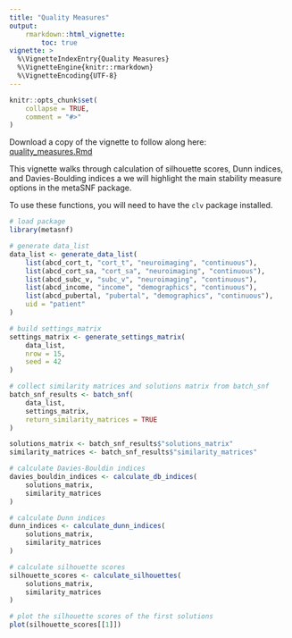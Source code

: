 ```yaml
---
title: "Quality Measures"
output:
    rmarkdown::html_vignette:
        toc: true
vignette: >
  %\VignetteIndexEntry{Quality Measures}
  %\VignetteEngine{knitr::rmarkdown}
  %\VignetteEncoding{UTF-8}
---
```


<style>
div.aside { background-color:#fff2e6; }
</style>

```r
knitr::opts_chunk$set(
    collapse = TRUE,
    comment = "#>"
)
```

Download a copy of the vignette to follow along here: [quality_measures.Rmd](https://raw.githubusercontent.com/BRANCHlab/metasnf/main/vignettes/quality_measures.Rmd)

This vignette walks through calculation of silhouette scores, Dunn indices, and Davies-Boulding indices a we will highlight the main stability measure options in the metaSNF package.

To use these functions, you will need to have the `clv` package installed.

```r
# load package
library(metasnf)

# generate data_list
data_list <- generate_data_list(
    list(abcd_cort_t, "cort_t", "neuroimaging", "continuous"),
    list(abcd_cort_sa, "cort_sa", "neuroimaging", "continuous"),
    list(abcd_subc_v, "subc_v", "neuroimaging", "continuous"),
    list(abcd_income, "income", "demographics", "continuous"),
    list(abcd_pubertal, "pubertal", "demographics", "continuous"),
    uid = "patient"
)

# build settings_matrix
settings_matrix <- generate_settings_matrix(
    data_list,
    nrow = 15,
    seed = 42
)

# collect similarity matrices and solutions matrix from batch_snf
batch_snf_results <- batch_snf(
    data_list,
    settings_matrix,
    return_similarity_matrices = TRUE
)

solutions_matrix <- batch_snf_results$"solutions_matrix"
similarity_matrices <- batch_snf_results$"similarity_matrices"

# calculate Davies-Bouldin indices
davies_bouldin_indices <- calculate_db_indices(
    solutions_matrix,
    similarity_matrices
)

# calculate Dunn indices
dunn_indices <- calculate_dunn_indices(
    solutions_matrix,
    similarity_matrices
)

# calculate silhouette scores
silhouette_scores <- calculate_silhouettes(
    solutions_matrix,
    similarity_matrices
)

# plot the silhouette scores of the first solutions
plot(silhouette_scores[[1]])
```
